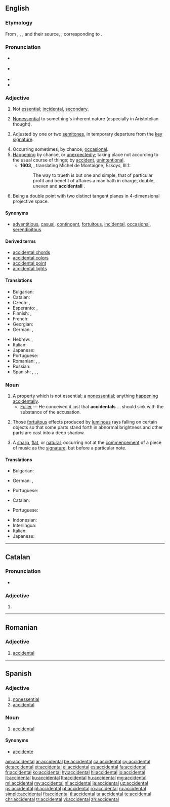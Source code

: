 ==English==

===Etymology===
From {{etyl|xno}} {{term|accidentel|lang=fro}}, {{etyl|frm}} {{term|accidentel|lang=frm}}, {{term|accidental|lang=frm}}, and their source, {{etyl|LL.}} {{term|accidentalis|lang=la}}; corresponding to {{suffix|accident|al|lang=en}}.

===Pronunciation===
*{{a|UK}} {{IPA|/aksᵻˈdɛntl̩/|lang=en}}
* {{a|US}} {{IPA|/ˌæk.sə.ˈdɛn.(t)əl/|lang=en}}
* {{audio|en-us-accidental.ogg|Audio (US)|lang=en}}
* {{rhymes|ɛntəl|lang=en}}

===Adjective===
{{en-adj}}

# Not [[essential]]; [[incidental]], [[secondary]]. {{defdate|from 14th c.}}
# {{cx|philosophy|lang=en}} [[nonessential|Nonessential]] to something's inherent nature (especially in Aristotelian thought). {{defdate|from 14th c.}}
# {{context|music|lang=en}} Adjusted by one or two [[semitone]]s, in temporary departure from the [[key signature]]. {{defdate|from 16th c.}}
# Occurring sometimes, by chance; [[occasional]]. {{defdate|from 16th c.}}
# [[happening|Happening]] by chance, or [[unexpectedly]]; taking place not according to the usual course of things; by [[accident]], [[unintentional]]. {{defdate|from 16th c.}}
#*'''1603''', {{w|John Florio}}, translating Michel de Montaigne, ''Essays'', III.1:
#*:The way to trueth is but one and simple, that of particular profit and benefit of affaires a man hath in charge, double, uneven and '''accidentall''' {{transterm|fortuite|lang=frm}}.
# {{context|geometry|lang=en}} Being a double point with two distinct tangent planes in 4-dimensional projective space.

====Synonyms====
* [[adventitious]], [[casual]], [[contingent]], [[fortuitous]], [[incidental]], [[occasional]], [[serendipitous]]

====Derived terms====
* [[accidental chords]] 
* [[accidental colors]] 
* [[accidental point]] 
* [[accidental lights]]

====Translations====
{{trans-top|happening by chance}}
* Bulgarian: {{t+|bg|случаен}}
* Catalan: {{t+|ca|accidental|m|f}}
* Czech: {{t|cs|nahodilý}}, {{t+|cs|náhodný}}
* Esperanto: {{t|eo|neatendita}}, {{t|eo|hazarda}}
* Finnish: {{t|fi|sattumanvarainen}}, {{t+|fi|sattumalta}}
* French: {{t+|fr|accidentel}}
* Georgian: {{t|ka|შემთხვევითი|sc=Geor}}
* German: {{t+|de|versehentlich}}, {{t+|de|zufällig}}
{{trans-mid}}
* Hebrew: {{t|he|מקרי|m|tr=miqry|sc=Hebr}}, {{t|he|מקרית|f|tr=miqryt|sc=Hebr}}
* Italian: {{t+|it|accidentale}}
* Japanese: {{t+|ja|偶然|alt=偶然の|tr=ぐうぜん, gūzen no}}
* Portuguese: {{t+|pt|acidental}}
* Romanian: {{t+|ro|accidental|m|n}}, {{t+|ro|întâmplător|m|n}}, {{t|ro|accidentală|f}}
* Russian: {{t+|ru|случайный|tr=slučájnyj}}
* Spanish: {{t+|es|accidental}}, {{t|es|casual}}, {{t+|es|imprevisto}}, {{t+|es|fortuito}}
{{trans-bottom}}

===Noun===
{{en-noun}}

# A property which is not essential; a [[nonessential]]; anything [[happening]] [[accidentally]].
#* [[Fuller]] — He conceived it just that '''accidentals''' ... should sink with the substance of the accusation.
# {{context|painting|pluralonly|lang=en}} Those [[fortuitous]] effects produced by [[luminous]] rays falling on certain objects so that some parts stand forth in abnormal brightness and other parts are cast into a deep shadow.
# {{context|music|lang=en}} A [[sharp]], [[flat]], or [[natural]], occurring not at the [[commencement]] of a piece of music as the [[signature]], but before a particular note.

====Translations====
{{trans-top|a property which is not essential}}
* Bulgarian: {{t|bg|несъществено качество}}
{{trans-mid}}
* German: {{t+|de|Zufall|m}}, {{t+|de|Versehen|n}}
{{trans-bottom}}

{{trans-top|(in plural, painting)}}
{{trans-mid}}
* Portuguese: {{t+|pt|acidente|m}}
{{trans-bottom}}

{{trans-top|(music)}}
* Catalan: {{t+|ca|accident|m}}
{{trans-mid}}
* Portuguese: {{t+|pt|acidente|m}}
{{trans-bottom}}

{{checktrans-top}}
* Indonesian: {{t+check|id|kebetulan}}
* Interlingua: {{t-check|ia|accidental}}
* Italian: {{t+check|it|accidentale}}
* Japanese: {{t+check|ja|偶然|tr=[[ぐうぜん]], gūzen|sc=Jpan}}
{{trans-bottom}}

----

==Catalan==

===Pronunciation===
* {{rhymes|al|lang=ca}}

===Adjective===
{{ca-adj|mf}}

# {{l/en|accidental}}

----

==Romanian==

===Adjective===
{{ro-adj|mn}}

# [[#English|accidental]]

----

==Spanish==

===Adjective===
{{es-adj|pl=accidentales}}

# [[nonessential]]
# [[accidental]]

===Noun===
{{es-noun|m|es}}

# {{context|music|lang=es}} [[accidental]]

====Synonyms====
* [[accidente]]

[[am:accidental]]
[[ar:accidental]]
[[be:accidental]]
[[ca:accidental]]
[[cy:accidental]]
[[de:accidental]]
[[et:accidental]]
[[el:accidental]]
[[es:accidental]]
[[fa:accidental]]
[[fr:accidental]]
[[ko:accidental]]
[[hy:accidental]]
[[hi:accidental]]
[[io:accidental]]
[[it:accidental]]
[[ku:accidental]]
[[lt:accidental]]
[[hu:accidental]]
[[mg:accidental]]
[[ml:accidental]]
[[my:accidental]]
[[nl:accidental]]
[[ja:accidental]]
[[uz:accidental]]
[[ps:accidental]]
[[pl:accidental]]
[[pt:accidental]]
[[ro:accidental]]
[[ru:accidental]]
[[simple:accidental]]
[[fi:accidental]]
[[tl:accidental]]
[[ta:accidental]]
[[te:accidental]]
[[chr:accidental]]
[[tr:accidental]]
[[vi:accidental]]
[[zh:accidental]]